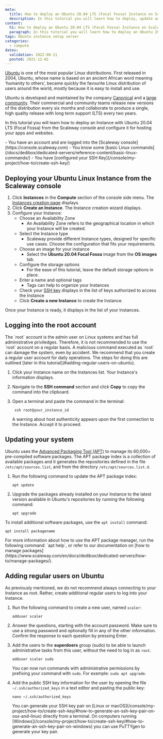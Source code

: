 ```yaml
---
meta:
  title: How to deploy an Ubuntu 20.04 LTS (Focal Fossa) Instance on Scaleway
  description: In this tutorial you will learn how to deploy, update and manage an Ubuntu 20.04 LTS (Focal Fossa) Instance on Scaleway.
content:
  h1: How to deploy an Ubuntu 20.04 LTS (Focal Fossa) Instance on Scaleway
  paragraph: In this tutorial you will learn how to deploy an Ubuntu 20.04 LTS (Focal Fossa) Instance on Scaleway.
tags: Ubuntu instance setup server 
categories: 
  - compute
dates:
  validation: 2022-08-11
  posted: 2021-12-02
---
```


[Ubuntu](https://ubuntu.com/) is one of the most popular Linux distributions. 
First released in 2004, Ubuntu, whose name is based on an ancient African word meaning ‘humanity to others’, became quickly the favourite Linux distribution of users around the world, mostly because it is easy to install and use. 

Ubuntu is developed and maintained by the company [Canonical](https://canonical.com/) and a [large community](https://loco.ubuntu.com/). Their commercial and community teams release new versions of the distribution every six months and collaborate to produce a single, high quality release with long term support (LTS) every two years.

In this tutorial you will learn how to deploy an Instance with Ubuntu 20.04 LTS (Focal Fossa) from the Scaleway console and configure it for hosting your apps and websites. 

<Message type="requirement">
  - You have an account and are logged into the [Scaleway console](https://console.scaleway.com)
  - You know some [basic Linux commands](/docs/dedibox/dedicated-servers/reference-content/basic-linux-commands/)
  - You have [configured your SSH Key](/console/my-project/how-to/create-ssh-key/)
</Message>

## Deploying your Ubuntu Linux Instance from the Scaleway console

1. Click **Instances** in the **Compute** section of the console side menu. The [Instances creation page](https://console.scaleway.com/instance/servers/) displays. 
2. Click **Create an Instance**. The Instance creation wizard displays. 
3. Configure your Instance:
    * Choose an Availability Zone
        * An Availability Zone refers to the geographical location in which your Instance will be created.
    * Select the Instance type
        * Scaleway provide different Instance types, designed for specific use cases. Choose the configuration that fits your requirements.
    * Choose an image for your instance
        * Select the **Ubuntu 20.04 Focal Fossa** image from the **OS images** tab.
    * Configure the storage options
        * For the ease of this tutorial, leave the default storage options in place.
    * Enter a name and optional tags
        * Tags can help to organize your Instances
    * Check your [SSH key](/console/my-project/how-to/create-ssh-key/) displays in the list of keys authorized to access the Instance 
    * Click **Create a new Instance** to create the Instance. 

Once your Instance is ready, it displays in the list of your Instances. 

## Logging into the root account

<Message type="tip">
  The `root` account is the admin user on Linux systems and has full administrative priviledges.
  Therefore, it is not recommended to use the `root` account on a regular basis. A malicious command executed as `root` can damage the system, even by accident. 
  We recommend that you create a regular user account for daily operations. The steps for doing this are outlined [later in this tutorial](#adding-regular-users-on-ubuntu).
</Message>

1. Click your Instance name on the Instances list. Your Instance's information displays. 
2. Navigate to the **SSH command** section and click **Copy** to copy the command into the clipboard. 
3. Open a terminal and paste the command in the terminal:
    ```
     ssh root@your_instance_id
    ```
    <Message type="tip">
    A warning about host authenticity appears upon the first connection to the Instance. Accept it to proceed.

    </Message>

## Updating your system

Ubuntu uses the [Advanced Packaging Tool (APT)](https://ubuntu.com/server/docs/package-management) to manage its 60,000+ pre-compiled software packages.
The APT package index is a collection of available packages and it generates the repositories defined in the file `/etc/apt/sources.list`, and from the directory `/etc/apt/sources.list.d`. 

1. Run the following command to update the APT package index:
    ```
    apt update
    ```
2. Upgrade the packages already installed on your Instance to the latest version available in Ubuntu's repositories by running the following command:
    ```
    apt upgrade 
    ```

To install additional software packages, use the `apt install` command:
```
apt install packagename
```

<Message type="tip">
  For more information about how to use the APT package manager, run the following command: `apt help`, or refer to our documentation on [how to manage packages](https://www.scaleway.com/en/docs/dedibox/dedicated-servers/how-to/manage-packages/).
</Message>

## Adding regular users on Ubuntu 

As previously mentioned, we do not recommend always connecting to your Instance as root. Rather, create additional regular users to log into your Instance. 

1. Run the following command to create a new user, named `scaler`: 
    ```
    adduser scaler
    ```
2. Answer the questions, starting with the account password. Make sure to use a strong password and optionally fill in any of the other information. Confirm the response to each question by pressing Enter.
3. Add the users to the **superdoers** group (sudo) to be able to launch administrative tasks from this user, without the need to log in as `root`.
    ```
    adduser scaler sudo
    ```
    You can now run commands with administrative permissions by prefixing your command with `sudo`. For example: `sudo apt upgrade`.
4. Add the public SSH key information for the user by opening the file `~/.ssh/authorized_keys` in a text editor and pasting the public key: 
    ```
    nano ~/.ssh/authorized_keys
    ```
    <Message type="tip">
    You can generate your SSH key pair on [Linux or macOS](/console/my-project/how-to/create-ssh-key/#how-to-generate-an-ssh-key-pair-on-osx-and-linux) directly from a terminal. On computers running [Windows](/console/my-project/how-to/create-ssh-key/#how-to-generate-an-ssh-key-pair-on-windows) you can use PuTTYgen to generate your key pair. 

    </Message>
